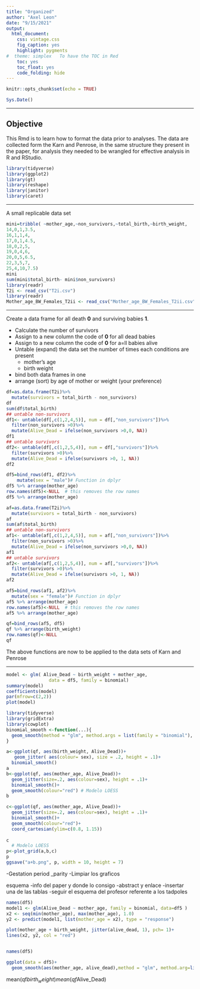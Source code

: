 ```yaml
---
title: "Organized"
author: "Axel Leon"
date: "9/15/2021"
output:
  html_document:
    css: vintage.css
    fig_caption: yes
    highlight: pygments
#  theme: simplex   To have the TOC in Red
    toc: yes
    toc_float: yes
    code_folding: hide
---
```


```r
knitr::opts_chunk$set(echo = TRUE)
```

```r
Sys.Date()
```

***

## Objective 

This Rmd is to learn how to format the data prior to analyses.  The data are collected form the Karn and Penrose, in the same structure they present in the paper, for analysis they needed to be wrangled for effective analysis in R and RStudio.



```r
library(tidyverse)
library(ggplot2)
library(gt)
library(reshape)
library(janitor)
library(caret)
```
***

A small replicable data set

```r
mini=tribble( ~mother_age,~non_survivors,~total_birth,~birth_weight,
14,0,1,3.5,
16,1,1,4,
17,0,1,4.5,
18,0,2,5,
19,0,4,6,
20,0,5,6.5,
22,3,5,7,
25,4,10,7.5)
mini
sum(mini$total_birth- mini$non_survivors)
library(readr)
T2i <- read_csv("T2i.csv")
library(readr)
Mother_age_BW_Females_T2ii <- read_csv("Mother_age_BW_Females_T2ii.csv")
```
***

Create a data frame for all death **0** and surviving babies **1**.

- Calculate the number of survivors
- Assign to a new column the code of **0** for all dead babies
- Assign to a new column the code of **0** for a=ll babies alive
- Untable (expand) the data set the number of times each conditions are present
  - mother's age
  - birth weight
- bind both data frames in one
- arrange (sort) by age of mother or weight (your preference)

```r
df=as.data.frame(T2i)%>%
  mutate(survivors = total_birth - non_survivors)
df
sum(df$total_birth)
## untable non-survivors
df1<- untable(df[,c(1,2,4,5)], num = df[,"non_survivors"])%>%
  filter(non_survivors >0)%>%
  mutate(Alive_Dead = ifelse(non_survivors >0,0, NA))
df1
## untable survivors
df2<- untable(df[,c(1,2,5,4)], num = df[,"survivors"])%>%
  filter(survivors >0)%>%
  mutate(Alive_Dead = ifelse(survivors >0, 1, NA))
df2

df5=bind_rows(df1, df2)%>%
    mutate(sex = "male")# Function in dplyr
df5 %>% arrange(mother_age)
row.names(df5)<-NULL  # this removes the row names
df5 %>% arrange(mother_age)
```

```r
af=as.data.frame(T2i)%>%
  mutate(survivors = total_birth - non_survivors)
af
sum(af$total_birth)
## untable non-survivors
af1<- untable(af[,c(1,2,4,5)], num = af[,"non_survivors"])%>%
  filter(non_survivors >0)%>%
  mutate(Alive_Dead = ifelse(non_survivors >0,0, NA))
af1
## untable survivors
af2<- untable(af[,c(1,2,5,4)], num = af[,"survivors"])%>%
  filter(survivors >0)%>%
  mutate(Alive_Dead = ifelse(survivors >0, 1, NA))
af2

af5=bind_rows(af1, af2)%>%
  mutate(sex = "female")# Function in dplyr
af5 %>% arrange(mother_age)
row.names(af5)<-NULL  # this removes the row names
af5 %>% arrange(mother_age)

qf=bind_rows(af5, df5)
qf %>% arrange(birth_weight)
row.names(qf)<-NULL
qf
```
The above functions are now to be applied to the data sets of Karn and Penrose


***


```r


model <- glm( Alive_Dead ~ birth_weight + mother_age, 
                data = df5, family = binomial)
summary(model)
coefficients(model)
par(mfrow=c(2,2))
plot(model)

```

```r
library(tidyverse)
library(gridExtra)
library(cowplot)
binomial_smooth <-function(...){
  geom_smooth(method = "glm", method.args = list(family = "binomial"), ...)
}

a<-ggplot(qf, aes(birth_weight, Alive_Dead))+
   geom_jitter( aes(colour= sex), size = .2, height = .1)+
  binomial_smooth()
a
b<-ggplot(qf, aes(mother_age, Alive_Dead))+
  geom_jitter(size=.2, aes(colour=sex), height = .1)+
  binomial_smooth()+
  geom_smooth(colour="red") # Modelo LOESS
b

c<-ggplot(qf, aes(mother_age, Alive_Dead))+
  geom_jitter(size=.2, aes(colour=sex), height = .1)+
  binomial_smooth()+
  geom_smooth(colour="red")+
  coord_cartesian(ylim=c(0.8, 1.15))
  
c
  # Modelo LOESS
p<-plot_grid(a,b,c)
p
ggsave("a+b.png", p, width = 10, height = 7)
```
-Gestation period 
_parity 
-Limpiar los graficos 

esquema 
-info del paper y donde lo consigo 
-abstract y enlace 
-insertar una de las tablas 
-seguir el esquema del profesor referente a los tadpoles 



```r
names(df5)
model1 <- glm(Alive_Dead ~ mother_age, family = binomial, data=df5 )
x2 <- seq(min(mother_age), max(mother_age), 1.0)
y2 <- predict(model1, list(mother_age = x2), type = "response")

plot(mother_age + birth_weight, jitter(alive_dead, 1), pch= 1)+
lines(x2, y2, col = "red")


names(df5)
```


```r
ggplot(data = df5)+
  geom_smooth(aes(mother_age, alive_dead),method = "glm", method.arg=list(family = "binomial"), se= TRUE)
```





mean(qf$birth_weight)
mean(qf$Alive_Dead)

